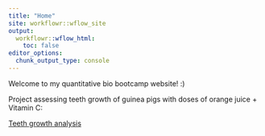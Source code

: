 ```yaml
---
title: "Home"
site: workflowr::wflow_site
output:
  workflowr::wflow_html:
    toc: false
editor_options:
  chunk_output_type: console
---
```


Welcome to my quantitative bio bootcamp website! :)

Project assessing teeth growth of guinea pigs with doses of orange juice + Vitamin C:

[Teeth growth analysis](teeth.html)

